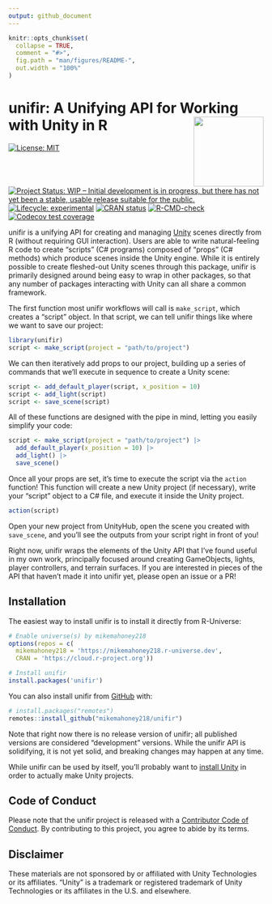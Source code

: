 ```yaml
---
output: github_document
---
```


<!-- README.md is generated from README.Rmd. Please edit that file -->

```r
knitr::opts_chunk$set(
  collapse = TRUE,
  comment = "#>",
  fig.path = "man/figures/README-",
  out.width = "100%"
)
```

# unifir: A Unifying API for Working with Unity in R <img src='man/figures/logo.png' align="right" height="138" />

<!-- badges: start -->
[![License: MIT](https://img.shields.io/badge/license-MIT-green)](https://choosealicense.com/licenses/mit/) 
[![Project Status: WIP – Initial development is in progress, but there has not yet been a stable, usable release suitable for the public.](https://www.repostatus.org/badges/latest/wip.svg)](https://www.repostatus.org/#wip)
[![Lifecycle: experimental](https://img.shields.io/badge/lifecycle-experimental-orange.svg)](https://lifecycle.r-lib.org/articles/stages.html#experimental)
[![CRAN status](https://www.r-pkg.org/badges/version/unifir)](https://CRAN.R-project.org/package=unifir)
[![R-CMD-check](https://github.com/mikemahoney218/unifir/workflows/R-CMD-check/badge.svg)](https://github.com/mikemahoney218/unifir/actions)
[![Codecov test coverage](https://codecov.io/gh/mikemahoney218/unifir/branch/main/graph/badge.svg)](https://app.codecov.io/gh/mikemahoney218/unifir?branch=main)
<!-- badges: end -->

unifir is a unifying API for creating and managing [Unity](https://unity.com/) 
scenes directly from R (without requiring GUI interaction). Users are able to 
write natural-feeling R code to create "scripts" (C# programs) composed of 
"props" (C# methods) which produce scenes inside the Unity engine. While it is
entirely possible to create fleshed-out Unity scenes through this package, 
unifir is primarily designed around being easy to wrap in other packages, so 
that any number of packages interacting with Unity can all share a common
framework.

The first function most unifir workflows will call is `make_script`, which 
creates a "script" object. In that script, we can tell unifir things like
where we want to save our project:

```r
library(unifir)
script <- make_script(project = "path/to/project")
```

We can then iteratively add props to our project, building up a series of
commands that we'll execute in sequence to create a Unity scene:

```r
script <- add_default_player(script, x_position = 10)
script <- add_light(script)
script <- save_scene(script)
```

All of these functions are designed with the pipe in mind, letting you
easily simplify your code:

```r
script <- make_script(project = "path/to/project") |> 
  add_default_player(x_position = 10) |> 
  add_light() |> 
  save_scene()
```

Once all your props are set, it's time to execute the script via the 
`action` function! This function will create a new Unity project (if necessary),
write your "script" object to a C# file, and execute it inside the Unity project.

```r
action(script)
```

Open your new project from UnityHub, open the scene you created with 
`save_scene`, and you'll see the outputs from your script right in front of you!

Right now, unifir wraps the elements of the Unity API that I've found useful in
my own work, principally focused around creating GameObjects, lights, player
controllers, and terrain surfaces. If you are interested in pieces of the API
that haven't made it into unifir yet, please open an issue or a PR!

## Installation

The easiest way to install unifir is to install it directly from R-Universe:

```r
# Enable universe(s) by mikemahoney218
options(repos = c(
  mikemahoney218 = 'https://mikemahoney218.r-universe.dev',
  CRAN = 'https://cloud.r-project.org'))

# Install unifir
install.packages('unifir')
```

You can also install unifir from [GitHub](https://github.com/) with:

``` r
# install.packages("remotes")
remotes::install_github("mikemahoney218/unifir")
```

Note that right now there is no release version of unifir; all published 
versions are considered "development" versions. While the unifir API is 
solidifying, it is not yet solid, and breaking changes may happen at any time.

While unifir can be used by itself, you'll probably want to 
[install Unity](https://unity.com/download) in order to actually make Unity 
projects.

## Code of Conduct

Please note that the unifir project is released with a [Contributor Code of Conduct](https://mikemahoney218.github.io/unifir/CODE_OF_CONDUCT.html). By contributing to this project, you agree to abide by its terms.

## Disclaimer

These materials are not sponsored by or affiliated with Unity Technologies or 
its affiliates. "Unity" is a trademark or registered trademark of Unity 
Technologies or its affiliates in the U.S. and elsewhere.
